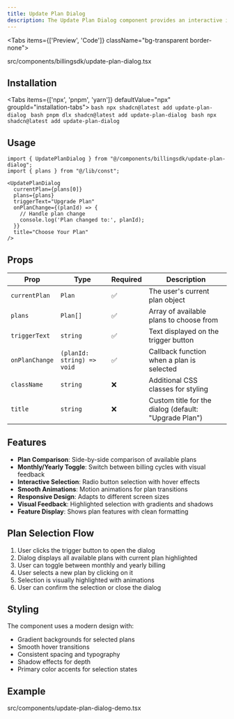 ```yaml
---
title: Update Plan Dialog
description: The Update Plan Dialog component provides an interactive interface for users to upgrade or change their subscription plan. It features plan comparison, monthly/yearly toggle, and smooth animations for a seamless user experience.
---
```


<Tabs items={['Preview', 'Code']} className="bg-transparent border-none">
  <Tab value="Preview" className="border-none bg-transparent p-0 mt-3">
    <PreviewComponents>
      <UpdatePlanDialogDemo />
    </PreviewComponents>
  </Tab>

  <Tab value="Code" className="mt-3">
  <include cwd lang="tsx" meta='title="src/components/billingsdk/update-plan-dialog.tsx"'>src/components/billingsdk/update-plan-dialog.tsx</include>

  </Tab>
</Tabs>

## Installation

<Tabs items={['npx', 'pnpm', 'yarn']} defaultValue="npx" groupId="installation-tabs">
  <Tab value="npx">
    ```bash
    npx shadcn@latest add update-plan-dialog
    ```
  </Tab>
  <Tab value="pnpm">
    ```bash
    pnpm dlx shadcn@latest add update-plan-dialog
    ```
  </Tab>
  <Tab value="yarn">
    ```bash
    npx shadcn@latest add update-plan-dialog
    ```
  </Tab>
</Tabs>

## Usage

```tsx
import { UpdatePlanDialog } from "@/components/billingsdk/update-plan-dialog";
import { plans } from "@/lib/const";

<UpdatePlanDialog
  currentPlan={plans[0]}
  plans={plans}
  triggerText="Upgrade Plan"
  onPlanChange={(planId) => {
    // Handle plan change
    console.log('Plan changed to:', planId);
  }}
  title="Choose Your Plan"
/>
```

## Props

| Prop | Type | Required | Description |
|------|------|----------|-------------|
| `currentPlan` | `Plan` | ✅ | The user's current plan object |
| `plans` | `Plan[]` | ✅ | Array of available plans to choose from |
| `triggerText` | `string` | ✅ | Text displayed on the trigger button |
| `onPlanChange` | `(planId: string) => void` | ✅ | Callback function when a plan is selected |
| `className` | `string` | ❌ | Additional CSS classes for styling |
| `title` | `string` | ❌ | Custom title for the dialog (default: "Upgrade Plan") |

## Features

- **Plan Comparison**: Side-by-side comparison of available plans
- **Monthly/Yearly Toggle**: Switch between billing cycles with visual feedback
- **Interactive Selection**: Radio button selection with hover effects
- **Smooth Animations**: Motion animations for plan transitions
- **Responsive Design**: Adapts to different screen sizes
- **Visual Feedback**: Highlighted selection with gradients and shadows
- **Feature Display**: Shows plan features with clean formatting

## Plan Selection Flow

1. User clicks the trigger button to open the dialog
2. Dialog displays all available plans with current plan highlighted
3. User can toggle between monthly and yearly billing
4. User selects a new plan by clicking on it
5. Selection is visually highlighted with animations
6. User can confirm the selection or close the dialog

## Styling

The component uses a modern design with:
- Gradient backgrounds for selected plans
- Smooth hover transitions
- Consistent spacing and typography
- Shadow effects for depth
- Primary color accents for selection states

## Example
<include cwd lang="tsx" meta='title="src/components/update-plan-dialog-demo.tsx"'>src/components/update-plan-dialog-demo.tsx</include>
